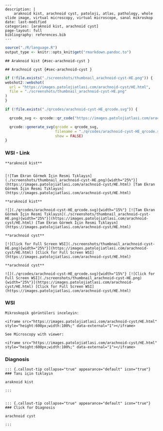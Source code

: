 
```comment
---
description: |
    araknoid kist, arachnoid cyst, patoloji, atlas, pathology, whole slide image, virtual microscopy, virtual microscope, sanal mikroskop
date: last-modified
categories: [araknoid kist, arachnoid cyst]
page-layout: full
bibliography: references.bib
---
```



```r
source("./R/language.R")
output_type <- knitr::opts_knit$get("rmarkdown.pandoc.to")
```


```asis
## Araknoid kist {#sec-arachnoid-cyst }
```


```asis
## Arachnoid cyst {#sec-arachnoid-cyst }
```






```r
if (!file.exists("./screenshots/thumbnail_arachnoid-cyst-HE.png")) {
webshot2::webshot(
  url = "https://images.patolojiatlasi.com/arachnoid-cyst/HE.html",
  file = "./screenshots/thumbnail_arachnoid-cyst-HE.png"
)
}
```



```r
if (!file.exists("./qrcodes/arachnoid-cyst-HE_qrcode.svg")) {

  qrcode_svg <- qrcode::qr_code("https://images.patolojiatlasi.com/arachnoid-cyst/HE.html")

  qrcode::generate_svg(qrcode = qrcode_svg,
                       filename = "./qrcodes/arachnoid-cyst-HE_qrcode.svg",
                       show = FALSE)
}
```







::::: panel-tabset


### WSI - Link








:::: {.content-hidden when-format="pdf"}


```asis

**araknoid kist**


[![Tam Ekran Görmek İçin Resmi Tıklayın](./screenshots/thumbnail_arachnoid-cyst-HE.png){width="25%"}](https://images.patolojiatlasi.com/arachnoid-cyst/HE.html) [Tam Ekran Görmek İçin Resmi Tıklayın](https://images.patolojiatlasi.com/arachnoid-cyst/HE.html)

```

::::


:::: {.content-visible when-format="pdf"}

```asis

**araknoid kist**

![](./qrcodes/arachnoid-cyst-HE_qrcode.svg){width="15%"} [![Tam Ekran Görmek İçin Resmi Tıklayın](./screenshots/thumbnail_arachnoid-cyst-HE.png){width="25%"}](https://images.patolojiatlasi.com/arachnoid-cyst/HE.html) [Tam Ekran Görmek İçin Resmi Tıklayın](https://images.patolojiatlasi.com/arachnoid-cyst/HE.html)

```



::::




:::: {.content-hidden when-format="pdf"}


```asis

**arachnoid cyst**

[![Click for Full Screen WSI](./screenshots/thumbnail_arachnoid-cyst-HE.png){width="25%"}](https://images.patolojiatlasi.com/arachnoid-cyst/HE.html) [Click for Full Screen WSI](https://images.patolojiatlasi.com/arachnoid-cyst/HE.html)

```

::::


:::: {.content-visible when-format="pdf"}

```asis

**arachnoid cyst**

![](./qrcodes/arachnoid-cyst-HE_qrcode.svg){width="15%"} [![Click for Full Screen WSI](./screenshots/thumbnail_arachnoid-cyst-HE.png){width="25%"}](https://images.patolojiatlasi.com/arachnoid-cyst/HE.html) [Click for Full Screen WSI](https://images.patolojiatlasi.com/arachnoid-cyst/HE.html)

```


::::







### WSI








```asis
Mikroskopik görüntüleri inceleyin:

<iframe src="https://images.patolojiatlasi.com/arachnoid-cyst/HE.html" style="height:600px;width:100%;" data-external="1"></iframe>

```





```asis

See Microscopy with viewer:

<iframe src="https://images.patolojiatlasi.com/arachnoid-cyst/HE.html" style="height:600px;width:100%;" data-external="1"></iframe>

```





### Diagnosis


```asis


::: {.callout-tip collapse="true" appearance="default" icon="true"}
### Tanı için tıklayın

araknoid kist

:::


```


```asis


::: {.callout-tip collapse="true" appearance="default" icon="true"}
### Click for Diagnosis

arachnoid cyst

:::

```









:::::















